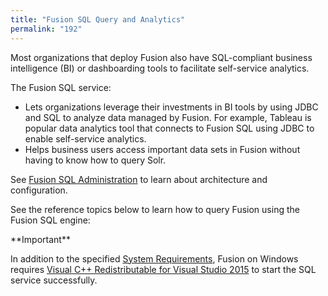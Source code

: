 ```yaml
---
title: "Fusion SQL Query and Analytics"
permalink: "192"
---
```


Most organizations that deploy Fusion also have SQL-compliant business intelligence (BI) or dashboarding tools to facilitate self-service analytics.

The Fusion SQL service:

* Lets organizations leverage their investments in BI tools by using JDBC and SQL to analyze data managed by Fusion. For example, Tableau is popular data analytics tool that connects to Fusion SQL using JDBC to enable self-service analytics.
* Helps business users access important data sets in Fusion without having to know how to query Solr.

See [Fusion SQL Administration](/fusion-server/4.2/3248/fusion-sql-administration) to learn about architecture and configuration.

See the reference topics below to learn how to query Fusion using the Fusion SQL engine:

<Tip>
**Important**

In addition to the specified [System Requirements](/fusion-server/4.2/194/system-requirements), Fusion on Windows requires [Visual C++ Redistributable for Visual Studio 2015](https://www.microsoft.com/en-us/download/details.aspx?id=48145) to start the SQL service successfully.
</Tip>

